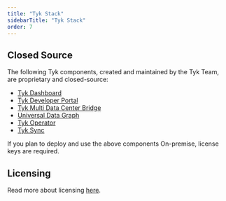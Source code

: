 ```yaml
---
title: "Tyk Stack"
sidebarTitle: "Tyk Stack"
order: 7
---
```



<OssProductListInclude/>

## Closed Source

The following Tyk components, created and maintained by the Tyk Team, are proprietary and closed-source:

* [Tyk Dashboard](/nightly/tyk-dashboard)
* [Tyk Developer Portal](/nightly/tyk-developer-portal)
* [Tyk Multi Data Center Bridge](/nightly/api-management/mdcb#managing-geographically-distributed-gateways-to-minimize-latency-and-protect-data-sovereignty)
* [Universal Data Graph](/nightly/api-management/data-graph#overview)
* [Tyk Operator](/nightly/api-management/automations/operator#what-is-tyk-operator)
* [Tyk Sync](/nightly/api-management/automations/sync)

If you plan to deploy and use the above components On-premise, license keys are required.

## Licensing
Read more about licensing [here](/nightly/apim#licensing).

